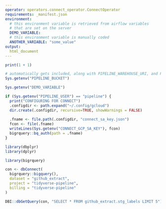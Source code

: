 ```yaml
---
operator: operators.connect_operator.ConnectOperator
requirements: _manifest.json
environment:
  # this environment variable is retrieved from airflow variables
  # that are set on the server
  DEMO_VARIABLE:
  # this environment variable is manually coded
  ANOTHER_VARIABLE: "some_value"
output:
  html_document
---
```


```r
print(1 + 1)
```

```r
# automatically gets included, along with PIPELINE_WAREHOUSE_URI, and PIPELINE_USER
Sys.getenv("PIPELINE_BUCKET")
```

```r
Sys.getenv("DEMO_VARIABLE")
```

```r
if (Sys.getenv("PIPELINE_USER") == "pipeline") {
  print("CONFIGURING FOR CONNECT")
  .configdir <- path.expand("~/.config/gcloud")
  dir.create(.configdir, recursive=TRUE, showWarnings = FALSE)
  
  .fname <- file.path(.configdir, "connect_sa_key.json")
  fcon <- file(.fname)
  writeLines(Sys.getenv("CONNECT_GCP_SA_KEY"), fcon)
  bigrquery::bq_auth(path = .fname)
}

library(dbplyr)
library(dplyr)

library(bigrquery)

con <- dbConnect(
  bigrquery::bigquery(),
  dataset = "github_extract",
  project = "tidyverse-pipeline",
  billing = "tidyverse-pipeline"
)

DBI::dbGetQuery(con, "SELECT * FROM github_extract.stg_labels LIMIT 5")
```
